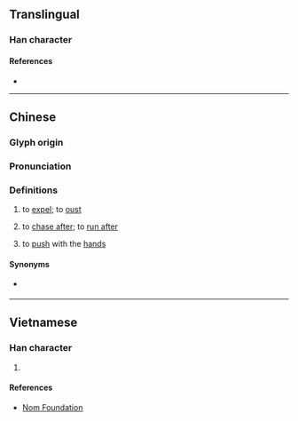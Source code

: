 {{also|撵}}
{{character info/new}}
==Translingual==

===Han character===
{{Han char|rn=64|rad=手|as=15|sn=18|four=55053|canj=QQOJ|ids=⿰扌輦}}

====References====
* {{Han ref|kx=0462.161|dkj=12944|dj=0811.170|hdz=31978.080|uh=6506|ud=25862|bh=C25B|bd=49755}}

----

==Chinese==
{{zh-forms|s=撵|alt=搌-Sichuan,趝-Sichuan}}

===Glyph origin===
{{Han etym}}

===Pronunciation===
{{zh-pron
|m=niǎn
|m-s=nyian3
|c=lin5
|h=pfs=
|j=nie2
|md=
|mn=ml:lián/tw:liàn
|mn_note=lián/liàn - vernacular (俗)
|mn-t=lêng2
|w=
|mc=
|oc=y
|cat=
}}

===Definitions===
{{zh-hanzi}}

# to [[expel]]; to [[oust]]
# {{lb|zh|dialectal Mandarin|Jin}} to [[chase after]]; to [[run after]]
# {{lb|zh|Teochew}} to [[push]] with the [[hand]]s

====Synonyms====
* {{sense|to chase after}} {{q|Standard Mandarin}} {{zh-l|追}}

----

==Vietnamese==

===Han character===
{{vi-readings|rs=手15|hanviet=liễn}}

# {{defn|lang=vi|sort=手15}}

====References====
* [http://nomfoundation.org/common/nom_details.php?codepoint=6506 Nom Foundation]